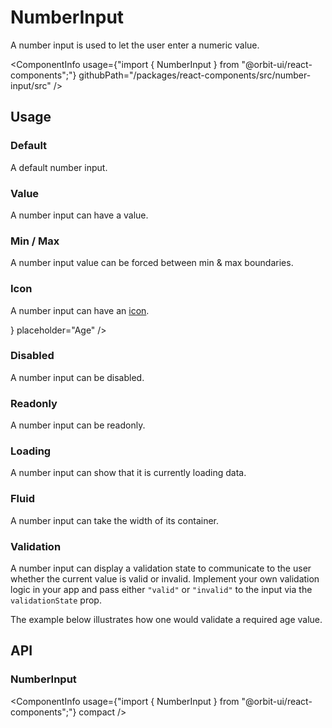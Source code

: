 
<Meta
    title="Components/NumberInput"
    id="number-input"
/>

# NumberInput

<Tagline>A number input is used to let the user enter a numeric value.</Tagline>

<ComponentInfo
    usage={"import { NumberInput } from \"@orbit-ui/react-components\";"}
    githubPath="/packages/react-components/src/number-input/src"
/>

## Usage

### Default

A default number input.

<Preview>
    <Story name="default">
        <NumberInput placeholder="Age" />
    </Story>
</Preview>

### Value

A number input can have a value.

<Preview>
    <Story name="value">
        <Inline>
            <NumberInput defaultValue={18} placeholder="Age" />
            <NumberInput defaultValue={155.75} step={0.1} placeholder="Weight" />
        </Inline>
    </Story>
</Preview>

### Min / Max

A number input value can be forced between min & max boundaries.

<Preview>
    <Story name="min / max">
        <NumberInput min={15} max={30} defaultValue={18} placeholder="Age" />
    </Story>
</Preview>

### Icon

A number input can have an [icon](?path=/docs/icon-gallery--page).

<Preview>
    <Story name="icon">
        <NumberInput icon={<EditIcon />} placeholder="Age" />
    </Story>
</Preview>

### Disabled

A number input can be disabled.

<Preview>
    <Story name="disabled">
        <NumberInput disabled placeholder="Age" />
    </Story>
</Preview>

### Readonly

A number input can be readonly.

<Preview>
    <Story name="readonly">
        <NumberInput readOnly defaultValue={18} placeholder="Age" />
    </Story>
</Preview>

### Loading

A number input can show that it is currently loading data.

<Preview>
    <Story name="loading">
        <NumberInput loading placeholder="Age" />
    </Story>
</Preview>

### Fluid

A number input can take the width of its container.

<Preview>
    <Story name="fluid">
        <NumberInput fluid placeholder="Age" />
    </Story>
</Preview>

### Validation

A number input can display a validation state to communicate to the user whether the current value is valid or invalid. Implement your own validation logic in your app and pass either `"valid"` or `"invalid"` to the input via the `validationState` prop.

The example below illustrates how one would validate a required age value.

<Preview filePath="/number-input/docs/RequiredAgeValidation" />

## API

### NumberInput

<ComponentInfo
    usage={"import { NumberInput } from \"@orbit-ui/react-components\";"}
    compact
/>

<ArgsTable of={InnerNumberInput} sort="alpha" />
